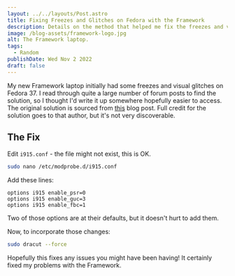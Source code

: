 ```yaml
---
layout: ../../layouts/Post.astro
title: Fixing Freezes and Glitches on Fedora with the Framework
description: Details on the method that helped me fix the freezes and visual glitches I faced on my Framework.
image: /blog-assets/framework-logo.jpg
alt: The Framework laptop.
tags:
  - Random
publishDate: Wed Nov 2 2022
draft: false
---
```


My new Framework laptop initially had some freezes and visual glitches on
Fedora 37. I read through quite a large number of forum posts to find the
solution, so I thought I'd write it up somewhere hopefully easier to access. The
original solution is sourced from
[this](https://community.frame.work/t/hard-freezing-on-fedora-36-with-the-new-12th-gen-system/20675/146)
blog post. Full credit for the solution goes to that author, but it's not very
discoverable.

## The Fix

Edit `i915.conf` - the file might not exist, this is OK.

```bash
sudo nano /etc/modprobe.d/i915.conf
```

Add these lines:

```
options i915 enable_psr=0
options i915 enable_guc=3
options i915 enable_fbc=1
```

Two of those options are at their defaults, but it doesn't hurt to add them.

Now, to incorporate those changes:

```bash
sudo dracut --force
```

Hopefully this fixes any issues you might have been having! It certainly fixed
my problems with the Framework.
